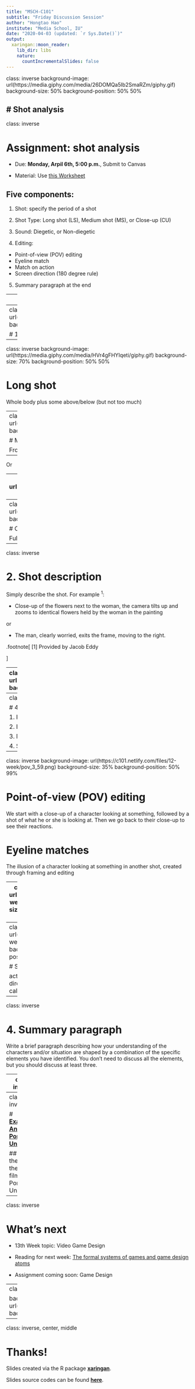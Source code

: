 ```yaml
---
title: "MSCH-C101"
subtitle: "Friday Discussion Session"
author: "Hongtao Hao"
institute: "Media School, IU"
date: "2020-04-03 (updated: `r Sys.Date()`)"
output:
  xaringan::moon_reader:
    lib_dir: libs
    nature:
      countIncrementalSlides: false
---
```

class: inverse
background-image: url(https://media.giphy.com/media/26DOMQa5Ib2SmaRZm/giphy.gif)
background-size: 50%
background-position: 50% 50%

# Shot analysis
---
class: inverse

# Assignment: shot analysis

- Due: **Monday, Arpil 6th, 5:00 p.m.**, Submit to Canvas

- Material: Use [this Worksheet](/files/12-week/worksheet.docx)


## Five components:

1. Shot: specify the period of a shot

2. Shot Type: Long shot (LS), Medium shot (MS), or Close-up (CU)

3. Sound: Diegetic, or Non-diegetic

4. Editing:
  - Point-of-view (POV) editing
  - Eyeline match
  - Match on action
  - Screen direction (180 degree rule)

5. Summary paragraph at the end

---
class: inverse

# Definition of shot

A shot is "a series of frames that runs for an uninterrupted period of time". 

---
class: inverse
background-image: url(https://media.giphy.com/media/26DOMQa5Ib2SmaRZm/giphy.gif)
background-size: 50%
background-position: 50% 50%

# 1. Shot types

---
class: inverse
background-image: url(https://media.giphy.com/media/HVr4gFHYIqeti/giphy.gif)
background-size: 70%
background-position: 50% 50%

# Long shot

Whole body plus some above/below (but not too much)

---
class: inverse
background-image: url(https://media.giphy.com/media/9FoeA09sRus1O/giphy.gif)
background-size: 50%
background-position: 50% 50%

# Medium shot

From the waist up

--

Or

--
background-image: url(https://media.giphy.com/media/c9g8VRiOsqDba/giphy.gif)
background-size: 50%
background-position: 50% 50%

---
class: inverse
background-image: url(https://media.giphy.com/media/XhpPvg6X61TMc/giphy.gif)
background-size: 50%
background-position: 50% 50%

# Close-up

Full frame of face or other object

---
class: inverse

# 2. Shot description

Simply describe the shot. For example <sup>1</sup>:

- Close-up of the flowers next to the woman, the camera tilts up and zooms to identical flowers held by the woman in the painting

or

- The man, clearly worried, exits the frame, moving to the right.

.footnote[
[1] Provided by Jacob Eddy

]

---
class: inverse
background-image: url(https://media.giphy.com/media/l2JdU3kBdu4YUSi1G/giphy.gif)
background-size: 20%
background-position: 90% 1%

# 3. Sound

See more information about **sound** in Prof. Tim Bell's [fourth video](https://iu.mediaspace.kaltura.com/media/Analyzing+film+4A+shot+analysis+assignment/1_xcmp4qe0). 

For this assignemnt, you are only required to specify whether it's **Diegetic** or **Non-Diegetic**.

- Diegetic: Coming from inside the story (the current shot); characters can also hear it. 

- Non-diegetic: Coming from outside the current shot; Only we can hear and the characters cannot. 

Some examples of Non-diegetic sound <sup>1</sup>:

- narrator's commentary
- sound effects which are added for the dramatic effect
- mood music 


.footnote[
[1] Examples from [FilmSound.org](http://www.filmsound.org/terminology/diegetic.htm)

]
---
class: inverse

# 4. Editing

1. Point-of-view (POV) editing

2. Eyeline match

3. Match on action

4. Screen direction (180 degree rule)

---
class: inverse
background-image: url(https://c101.netlify.com/files/12-week/pov_3_59.png)
background-size: 35%
background-position: 50% 99%

# Point-of-view (POV) editing

We start with a close-up of a character looking at something, followed by a shot of what he or she is looking at. Then we go back to their close-up to see their reactions. 

# Eyeline matches

The illusion of a character looking at something in another shot, created through framing and editing

---
class: inverse
background-image: url(https://c101.netlify.com/files/12-week/action_6_09.png)
background-size: 45%
background-position: 50% 90%

# Match on action

An action started in one shot is completed in another, giving us the illustion that we are watching one complete action.

---
class: inverse
background-image: url(https://c101.netlify.com/files/12-week/direction_6_59.png)
background-size: 45%
background-position: 50% 80%

# Screen direction

action continues in the same relative direction between shots. This is also called the **180 degree rule**.

---
class: inverse

# 4. Summary paragraph

Write a brief paragraph describing how your understanding of the characters and/or situation are shaped by a combination of the specific elements you have identified. You don’t need to discuss all the elements, but you should discuss at least three.

---
class: inverse

# Recap:

1. A shot consists of several footages. Specify the time period to indicate the shot.  

2. Shot type: LS, MS, CU

3. Shot description

4. Sound: diegetic vs. non-diegetic

5. Editing: POV editing, eyeline matches, march on action, & screen direction

---
class: inverse

# [**Example: Analyzing Porcelain Unicorn**](/files/12-week/example.pdf)

## Here is the [Link](https://www.youtube.com/watch?v=hRMcPJrWm-g) to the short film of Porcelain Unicorn

---
class: inverse

# What's next

- 13th Week topic: Video Game Design

- Reading for next week: [The formal systems of games and game design atoms](http://acagamic.com/game-design-course/the-formal-systems-of-games-and-game-design-atoms/)

- Assignment coming soon: Game Design

---
class: inverse

background-image: url(https://media.giphy.com/media/efIN0Gt8NcndPtGgxy/giphy.gif)
background-size: 40%
background-position: 50% 50%

---
class: inverse, center, middle

# Thanks!

Slides created via the R package [**xaringan**](https://github.com/yihui/xaringan).

Slides source codes can be found  [**here**](/slides/6th-week-slides.Rmd).
  
 
  
  




